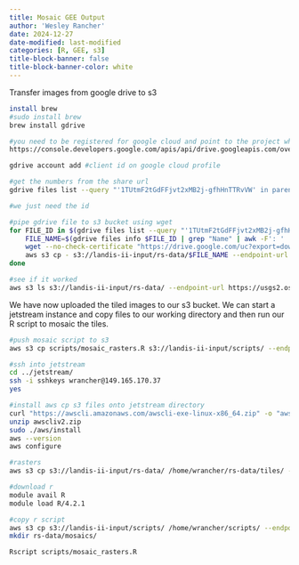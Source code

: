 ```yaml
---
title: Mosaic GEE Output
author: 'Wesley Rancher'
date: 2024-12-27
date-modified: last-modified
categories: [R, GEE, s3]
title-block-banner: false
title-block-banner-color: white
---
```


Transfer images from google drive to s3

```bash
install brew
#sudo install brew
brew install gdrive

#you need to be registered for google cloud and point to the project where you have your files and folders. Enable gdrive API here:
https://console.developers.google.com/apis/api/drive.googleapis.com/overview?project=91883519541

gdrive account add #client id on google cloud profile

#get the numbers from the share url
gdrive files list --query "'1TUtmF2tGdFFjvt2xMB2j-gfhHnTTRvVW' in parents"

#we just need the id

#pipe gdrive file to s3 bucket using wget
for FILE_ID in $(gdrive files list --query "'1TUtmF2tGdFFjvt2xMB2j-gfhHnTTRvVW' in parents" --skip-header | awk '{print $1}'); do
    FILE_NAME=$(gdrive files info $FILE_ID | grep "Name" | awk -F': ' '{print $2}')
    wget --no-check-certificate "https://drive.google.com/uc?export=download&id=$FILE_ID" -O - | \
    aws s3 cp - s3://landis-ii-input/rs-data/$FILE_NAME --endpoint-url https://usgs2.osn.mghpcc.org
done

#see if it worked
aws s3 ls s3://landis-ii-input/rs-data/ --endpoint-url https://usgs2.osn.mghpcc.org
```

We have now uploaded the tiled images to our s3 bucket. We can start a jetstream instance and copy files to our working directory and then run our R script to mosaic the tiles.

```bash
#push mosaic script to s3
aws s3 cp scripts/mosaic_rasters.R s3://landis-ii-input/scripts/ --endpoint-url https://usgs2.osn.mghpcc.org

#ssh into jetstream
cd ../jetstream/
ssh -i sshkeys wrancher@149.165.170.37
yes

#install aws cp s3 files onto jetstream directory
curl "https://awscli.amazonaws.com/awscli-exe-linux-x86_64.zip" -o "awscliv2.zip"
unzip awscliv2.zip
sudo ./aws/install
aws --version
aws configure

#rasters
aws s3 cp s3://landis-ii-input/rs-data/ /home/wrancher/rs-data/tiles/ --endpoint-url https://usgs2.osn.mghpcc.org --recursive

#download r
module avail R
module load R/4.2.1

#copy r script
aws s3 cp s3://landis-ii-input/scripts/ /home/wrancher/scripts/ --endpoint-url https://usgs2.osn.mghpcc.org --recursive
mkdir rs-data/mosaics/

Rscript scripts/mosaic_rasters.R
```
